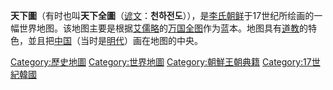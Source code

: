 {{unreferenced|time=2010-01-20T12:13:33+00:00}}
{{Infobox Korean name
|img=Korean atlas-Cheonhado-01.jpg
|caption=天下圖
|hangul=천하도
|hanja=天下圖
|rr=Cheonhado
|mr=Ch'ŏnhado
}}
'''天下圖'''（有时也叫'''天下全圖'''（[[谚文|谚文]]：'''천하전도'''）），是[[李氏朝鲜|李氏朝鲜]]于17世纪所绘画的一幅世界地图。该地图主要是根据[[艾儒略|艾儒略]]的[[万国全图|万国全图]]作为蓝本。地图具有[[道教|道教]]的特色，並且把[[中国|中国]]（当时是[[明代|明代]]）画在地图的中央。
{{Commons category|Cheonhado}}

[[Category:歷史地圖|Category:歷史地圖]]
[[Category:世界地圖|Category:世界地圖]]
[[Category:朝鮮王朝典籍|Category:朝鮮王朝典籍]]
[[Category:17世紀韓國|Category:17世紀韓國]]